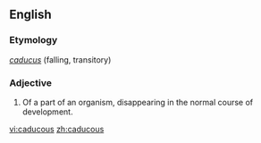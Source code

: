 ==English==
===Etymology===
{{L.}} ''[[caducus]]'' (falling, transitory)

===Adjective===
{{en-adj}}
# {{biology}} Of a part of an organism, disappearing in the normal course of development.

[[vi:caducous]]
[[zh:caducous]]